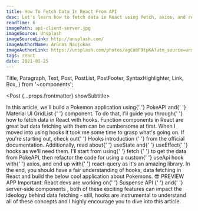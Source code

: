 ```yaml
---
title: How To Fetch Data In React From API
desc: Let's learn how to fetch data in React using fetch, axios, and react-query. We'll create a custom useApi hook and build a simple Pokemon application using pokeAPI.
readTime: 6
imagePath: api-client-server.jpg
imageSource: Unsplash
imageSourceLink: http://unsplash.com/
imageAuthorName: Arūnas Naujokas
imageAuthorLink: https://unsplash.com/photos/agCabF9tpKA?utm_source=unsplash&utm_medium=referral&utm_content=creditShareLink
tags: react
date: 2021-01-25
---
```


  Title,
  Paragraph,
  Text,
  Post,
  PostList,
  PostFooter,
  SyntaxHighlighter,
  Link,
  Box,
} from '~components';

<Post {...props.frontmatter} showSubtitle>
  <Title level={3}>Introduction</Title>
  <Paragraph>
    In this article, we'll build a Pokemon application using{' '}
    <Link href="https://pokeapi.co/">PokeAPI</Link> and{' '}
    <Link href="https://material-ui.com/components/grid-list/">
      Material UI GridList
    </Link>{' '}
    component. To do that, I'll guide you through{' '}
    <Text strong>how to fetch data in React with hooks</Text>.
  </Paragraph>
  <Paragraph>
    Function components in <Link href="https://reactjs.org/">React</Link> are
    great but data fetching with them can be cumbersome at first. When I moved
    into using hooks it took me some time to grasp what's going on. If you're
    starting out, check out{' '}
    <Link href="https://reactjs.org/docs/hooks-intro.html">
      Hooks introduction
    </Link>{' '}
    from the official documentation. Additionally, read about{' '}
    <Link href="https://reactjs.org/docs/hooks-state.html">useState</Link> and{' '}
    <Link href="https://reactjs.org/docs/hooks-effect.html">useEffect</Link>{' '}
    hooks as we'll need them.
  </Paragraph>
  <Paragraph>
    I'll start from using{' '}
    <Link href="https://developer.mozilla.org/en-US/docs/Web/API/Fetch_API/Using_Fetch">
      fetch
    </Link>{' '}
    to get the data from PokeAPI, then refactor the code for using a custom{' '}
    <Text code>useApi</Text> hook with{' '}
    <Link href="https://github.com/axios/axios">axios</Link>, and end up with{' '}
    <Link href="">react-query</Link> as it's an amazing library.
  </Paragraph>
  <Paragraph strong>
    In the end, you should have a fair understanding of hooks, data fetching in
    React and build the below cool application about Pokemons. 😎
  </Paragraph>
  <Paragraph>PREVIEW APP</Paragraph>
  <Paragraph lastParagraph>
    <Text strong>Important:</Text> React devs are working on{' '}
    <Link href="https://pl.reactjs.org/docs/concurrent-mode-suspense.html">
      Suspense API
    </Link>{' '}
    and{' '}
    <Link href="https://addyosmani.com/blog/react-server-components/">
      server-side components
    </Link>
    , both of these exciting features can impact the ideology behind data fetching
    - still, hooks are instrumental to understand all of these concepts and I highly
    encourage you to dive into this article.
  </Paragraph>
  <Title level={3}>Fetch PokeAPI data with hooks</Title>
</Post>
